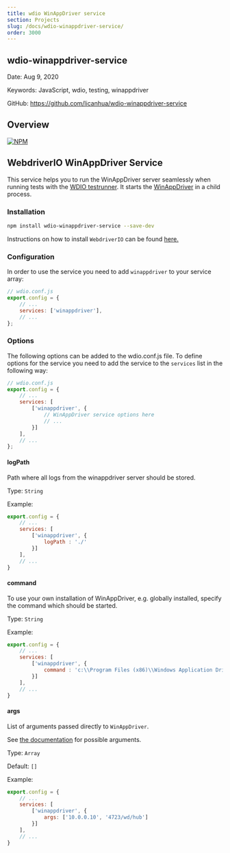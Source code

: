 ```yaml
---
title: wdio WinAppDriver service
section: Projects
slug: /docs/wdio-winappdriver-service/
order: 3000
---
```


## wdio-winappdriver-service

Date: Aug 9, 2020

Keywords: JavaScript, wdio, testing, winappdriver

GitHub: https://github.com/licanhua/wdio-winappdriver-service

## Overview

[![NPM](https://nodei.co/npm/wdio-winappdriver-service.png)](https://npmjs.org/package/wdio-winappdriver-service)

## WebdriverIO WinAppDriver Service

This service helps you to run the WinAppDriver server seamlessly when running tests with the [WDIO testrunner](https://webdriver.io/guide/testrunner/gettingstarted.html). It starts the [WinAppDriver](https://github.com/Microsoft/WinAppDriver) in a child process.

### Installation

```bash
npm install wdio-winappdriver-service --save-dev
```

Instructions on how to install `WebdriverIO` can be found [here.](https://webdriver.io/docs/gettingstarted.html)

### Configuration

In order to use the service you need to add `winappdriver` to your service array:

```js
// wdio.conf.js
export.config = {
    // ...
    services: ['winappdriver'],
    // ...
};
```

### Options

The following options can be added to the wdio.conf.js file. To define options for the service you need to add the service to the `services` list in the following way:

```js
// wdio.conf.js
export.config = {
    // ...
    services: [
        ['winappdriver', {
            // WinAppDriver service options here
            // ...
        }]
    ],
    // ...
};
```

#### logPath

Path where all logs from the winappdriver server should be stored.

Type: `String`

Example:

```js
export.config = {
    // ...
    services: [
        ['winappdriver', {
            logPath : './'
        }]
    ],
    // ...
}
```

#### command

To use your own installation of WinAppDriver, e.g. globally installed, specify the command which should be started.

Type: `String`

Example:

```js
export.config = {
    // ...
    services: [
        ['winappdriver', {
            command : 'c:\\Program Files (x86)\\Windows Application Driver\\WinAppDriver.exe'
        }]
    ],
    // ...
}
```

#### args

List of arguments passed directly to `WinAppDriver`.

See [the documentation](https://github.com/Microsoft/WinAppDriver) for possible arguments.

Type: `Array`

Default: `[]`

Example:

```js
export.config = {
    // ...
    services: [
        ['winappdriver', {
            args: ['10.0.0.10', '4723/wd/hub']
        }]
    ],
    // ...
}
```
